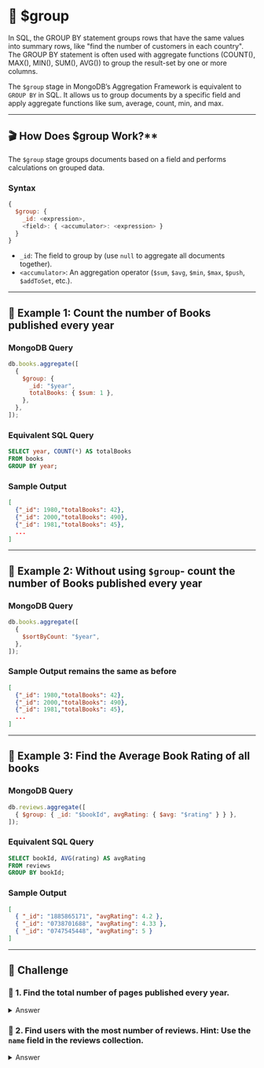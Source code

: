 
# 👐 $group

In SQL, the GROUP BY statement groups rows that have the same values into summary rows, like "find the number of customers in each country".
The GROUP BY statement is often used with aggregate functions (COUNT(), MAX(), MIN(), SUM(), AVG()) to group the result-set by one or more columns.

The `$group` stage in MongoDB’s Aggregation Framework is equivalent to `GROUP BY` in SQL. It allows us to group documents by a specific field and apply aggregate functions like sum, average, count, min, and max.

---

## 🎬 How Does $group Work?\*\*

The `$group` stage groups documents based on a field and performs calculations on grouped data.

### **Syntax**

```js
{
  $group: {
    _id: <expression>,
    <field>: { <accumulator>: <expression> }
  }
}
```

- `_id`: The field to group by (use `null` to aggregate all documents together).
- `<accumulator>`: An aggregation operator (`$sum`, `$avg`, `$min`, `$max`, `$push`, `$addToSet`, etc.).

---

## 👐 Example 1: Count the number of Books published every year

### **MongoDB Query**

```js
db.books.aggregate([
  {
    $group: {
      _id: "$year",
      totalBooks: { $sum: 1 },
    },
  },
]);
```

### **Equivalent SQL Query**

```sql
SELECT year, COUNT(*) AS totalBooks
FROM books
GROUP BY year;
```

### **Sample Output**

```json
[
  {"_id": 1980,"totalBooks": 42},
  {"_id": 2000,"totalBooks": 490},
  {"_id": 1981,"totalBooks": 45},
  ...
]
```

---

## 👐 Example 2: Without using `$group`- count the number of Books published every year

### MongoDB Query

```js
db.books.aggregate([
  {
    $sortByCount: "$year",
  },
]);
```

### Sample Output remains the same as before

```json
[
  {"_id": 1980,"totalBooks": 42},
  {"_id": 2000,"totalBooks": 490},
  {"_id": 1981,"totalBooks": 45},
  ...
]
```

---

## 👐 Example 3: Find the Average Book Rating of all books

### **MongoDB Query**

```js
db.reviews.aggregate([
  { $group: { _id: "$bookId", avgRating: { $avg: "$rating" } } },
]);
```

### Equivalent SQL Query

```sql
SELECT bookId, AVG(rating) AS avgRating
FROM reviews
GROUP BY bookId;
```

### Sample Output

```json
[
  { "_id": "1885865171", "avgRating": 4.2 },
  { "_id": "0738701688", "avgRating": 4.33 },
  { "_id": "0747545448", "avgRating": 5 }
]
```

---

## 👐 Challenge

### 👐 1. Find the total number of pages published every year.

<details>
  <summary>Answer</summary>
    ```js
    db.books.aggregate([
      {
        $group: {
          _id: "$year",
          totalPages: { $sum: "$pages" }
        }
      },
    ]);
    ```
</details>

### 👐 2. Find users with the most number of reviews. Hint: Use the `name` field in the reviews collection.

<details>
  <summary>Answer</summary>
  There are 2 ways to solve this- 
  - $group with $sort 
  - $sortByCount
  <Tabs groupId="aggregations">
    <TabItem value="atlas" label="$group with $sum + $sort">
    ```js
    db.reviews.aggregate([
      {
        $group: {
          _id: "$name",
          totalReviews: { $sum: 1 },
        },
      },
      {
        $sort: {
          totalReviews: -1,
        },
      },
    ]);
    ```
    </TabItem>

    <TabItem value="mongodb-shell" label="$sortByCount">
    ```js
    db.reviews.aggregate([
      {
        $sortByCount: "$name",
      },
    ]);
    ```
    </TabItem>

  </Tabs>
</details>
